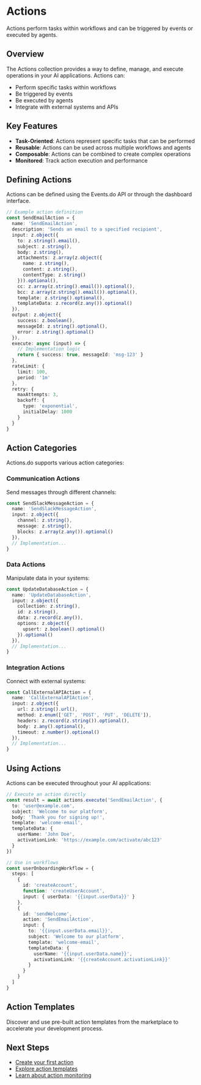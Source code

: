 # Actions

Actions perform tasks within workflows and can be triggered by events or executed by agents.

## Overview

The Actions collection provides a way to define, manage, and execute operations in your AI applications. Actions can:

- Perform specific tasks within workflows
- Be triggered by events
- Be executed by agents
- Integrate with external systems and APIs

## Key Features

- **Task-Oriented**: Actions represent specific tasks that can be performed
- **Reusable**: Actions can be used across multiple workflows and agents
- **Composable**: Actions can be combined to create complex operations
- **Monitored**: Track action execution and performance

## Defining Actions

Actions can be defined using the Events.do API or through the dashboard interface.

```typescript
// Example action definition
const SendEmailAction = {
  name: 'SendEmailAction',
  description: 'Sends an email to a specified recipient',
  input: z.object({
    to: z.string().email(),
    subject: z.string(),
    body: z.string(),
    attachments: z.array(z.object({
      name: z.string(),
      content: z.string(),
      contentType: z.string()
    })).optional(),
    cc: z.array(z.string().email()).optional(),
    bcc: z.array(z.string().email()).optional(),
    template: z.string().optional(),
    templateData: z.record(z.any()).optional()
  }),
  output: z.object({
    success: z.boolean(),
    messageId: z.string().optional(),
    error: z.string().optional()
  }),
  execute: async (input) => {
    // Implementation logic
    return { success: true, messageId: 'msg-123' }
  },
  rateLimit: {
    limit: 100,
    period: '1m'
  },
  retry: {
    maxAttempts: 3,
    backoff: {
      type: 'exponential',
      initialDelay: 1000
    }
  }
}
```

## Action Categories

Actions.do supports various action categories:

### Communication Actions

Send messages through different channels:

```typescript
const SendSlackMessageAction = {
  name: 'SendSlackMessageAction',
  input: z.object({
    channel: z.string(),
    message: z.string(),
    blocks: z.array(z.any()).optional()
  }),
  // Implementation...
}
```

### Data Actions

Manipulate data in your systems:

```typescript
const UpdateDatabaseAction = {
  name: 'UpdateDatabaseAction',
  input: z.object({
    collection: z.string(),
    id: z.string(),
    data: z.record(z.any()),
    options: z.object({
      upsert: z.boolean().optional()
    }).optional()
  }),
  // Implementation...
}
```

### Integration Actions

Connect with external systems:

```typescript
const CallExternalAPIAction = {
  name: 'CallExternalAPIAction',
  input: z.object({
    url: z.string().url(),
    method: z.enum(['GET', 'POST', 'PUT', 'DELETE']),
    headers: z.record(z.string()).optional(),
    body: z.any().optional(),
    timeout: z.number().optional()
  }),
  // Implementation...
}
```

## Using Actions

Actions can be executed throughout your AI applications:

```typescript
// Execute an action directly
const result = await actions.execute('SendEmailAction', {
  to: 'user@example.com',
  subject: 'Welcome to our platform',
  body: 'Thank you for signing up!',
  template: 'welcome-email',
  templateData: {
    userName: 'John Doe',
    activationLink: 'https://example.com/activate/abc123'
  }
})

// Use in workflows
const userOnboardingWorkflow = {
  steps: [
    {
      id: 'createAccount',
      function: 'createUserAccount',
      input: { userData: '{{input.userData}}' }
    },
    {
      id: 'sendWelcome',
      action: 'SendEmailAction',
      input: { 
        to: '{{input.userData.email}}',
        subject: 'Welcome to our platform',
        template: 'welcome-email',
        templateData: {
          userName: '{{input.userData.name}}',
          activationLink: '{{createAccount.activationLink}}'
        }
      }
    }
  ]
}
```

## Action Templates

Discover and use pre-built action templates from the marketplace to accelerate your development process.

## Next Steps

- [Create your first action](/events/actions/create)
- [Explore action templates](/events/actions/templates)
- [Learn about action monitoring](/events/actions/monitoring)